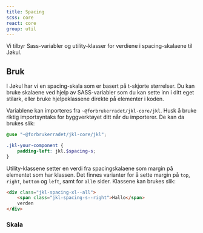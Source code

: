 ```yaml
---
title: Spacing
scss: core
react: core
group: util
---
```



<Ingress>Vi tilbyr Sass-variabler og utility-klasser for verdiene i spacing-skalaene til Jøkul.</Ingress>

## Bruk

I Jøkul har vi en spacing-skala som er basert på t-skjorte størrelser. Du kan bruke skalaene ved hjelp av SASS-variabler som du kan sette inn i ditt eget stilark, eller bruke hjelpeklassene direkte på elementer i koden.

Variablene kan importeres fra `~@forbrukerradet/jkl-core/jkl`. Husk å bruke riktig importsyntaks for byggverktøyet ditt når du importerer. De kan da brukes slik:

```scss
@use "~@forbrukerradet/jkl-core/jkl";

.jkl-your-component {
    padding-left: jkl.$spacing-s;
}
```

Utility-klassene setter en verdi fra spacingskalaene som margin på elementet som har klassen. Det finnes varianter for å sette margin på `top`, `right`, `bottom` og `left`, samt for `all`e sider. Klassene kan brukes slik:

```html
<div class="jkl-spacing-xl--all">
    <span class="jkl-spacing-s--right">Hallo</span>
    verden
</div>
```

<div class="jkl-spacing-xl--top" />

### Skala

<SpacingScaleTable />
